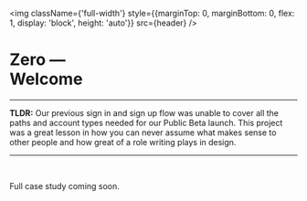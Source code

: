 
<img className={'full-width'} style={{marginTop: 0, marginBottom: 0, flex: 1, display: 'block', height: 'auto'}} src={header} />
<br/>

# Zero — <br/>Welcome

---

**TLDR:** Our previous sign in and sign up flow was unable to cover all the paths and account types needed for our Public Beta launch. This project was a great lesson in how you can never assume what makes sense to other people and how great of a role writing plays in design.

---

<br />

Full case study coming soon.
